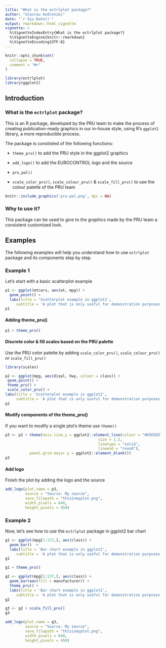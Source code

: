 ```yaml
---
title: "What is the ectrlplot package?"
author: "Stavrou Androniki"
date: "`r Sys.Date()`"
output: rmarkdown::html_vignette
vignette: >
  %\VignetteIndexEntry{What is the ectrlplot package?}
  %\VignetteEngine{knitr::rmarkdown}
  %\VignetteEncoding{UTF-8}
---
```


```r
knitr::opts_chunk$set(
  collapse = TRUE,
  comment = "#>"
)

library(ectrlplot)
library(ggplot2)
```

## Introduction

### What is the `ectrlplot` package?

This is an R package, developed by the PRU team to make the process of creating publication-ready graphics in our in-house style, using R’s `ggplot2` library, a more reproducible process.  

The package is constisted of the following functions:

- `theme_pru()` 
to add the PRU style in the ggplot2 graphics

- `add_logo()` 
to add the EUROCONTROL logo and the source

- `pru_pal()`

- `scale_color_pru()`, `scale_colour_pru()` & `scale_fill_pru()` 
to use the colour palette of the PRU team

```r
knitr::include_graphics('pru-pal.png', dpi = NA)
```

### Why to use it?

This package can be used to give to the graphics made by the PRU team a consistent customized look.

## Examples

The following examples will help you understand how to use `ectrlplot` package and its components step by step.

### Example 1 {#example-01}

Let's start with a basic scatterplot example 

```r
p1 <- ggplot(mtcars, aes(wt, mpg)) +
  geom_point() +
  labs(title = 'Scatterplot example in ggplot2',
     subtitle = 'A plot that is only useful for demonstration purposes')
p1
```

#### Adding theme_pru()

```r
p1 + theme_pru()
```

#### Discrete color & fill scales based on the PRU palette

Use the PRU color palette by adding `scale_color_pru()`, `scale_colour_pru()` or `scale_fill_pru()`

```r
library(scales)

p2 <- ggplot(mpg, aes(displ, hwy, colour = class)) +
 geom_point() +
 theme_pru() +
 scale_color_pru() +
labs(title = 'Scatterplot example in ggplot2',
     subtitle = 'A plot that is only useful for demonstration purposes')
p2
```

#### Modify components of the theme_pru() 

If you want to modify a single plot's theme use `theme()`

```r
p3 <- p2 + theme(axis.line.y = ggplot2::element_line(colour = "#D5D5D5",
                                          size = 1.2,
                                          linetype = "solid",
                                          lineend = "round"),
           panel.grid.major.y = ggplot2::element_blank())
p3
```

#### Add logo 

Finish the plot by adding the logo and the source

```r
add_logo(plot_name = p3,
         source = "Source: My source",
         save_filepath = "thisismyplot.png",
         width_pixels = 640,
         height_pixels = 450)
```

### Example 2

Now, let's see how to use the `ectrlplot` package in ggplot2 bar chart

```r
g1 <- ggplot(mpg[1:137,], aes(class)) +
  geom_bar()  +
  labs(title = 'Bar chart example in ggplot2',
     subtitle = 'A plot that is only useful for demonstration purposes')
g1
```


```r
g1 + theme_pru()
```

```r
g2 <- ggplot(mpg[1:137,], aes(class)) +
  geom_bar(aes(fill = manufacturer)) +
  theme_pru() +
  labs(title = 'Bar chart example in ggplot2',
     subtitle = 'A plot that is only useful for demonstration purposes')
g2
```

```r
g3 <- g2 + scale_fill_pru()
g3
```

```r
add_logo(plot_name = g3,
         source = "Source: My source",
         save_filepath = "thisismyplot.png",
         width_pixels = 640,
         height_pixels = 450)
```
